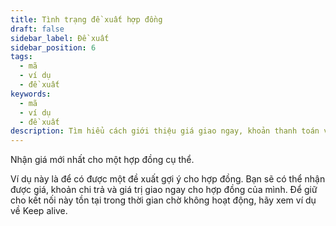 ```yaml
---
title: Tình trạng đề xuất hợp đồng
draft: false
sidebar_label: Đề xuất
sidebar_position: 6
tags:
  - mã
  - ví dụ
  - đề xuất
keywords:
  - mã
  - ví dụ
  - đề xuất
description: Tìm hiểu cách giới thiệu giá giao ngay, khoản thanh toán và giá trị giao ngay cho các hợp đồng giao dịch với ví dụ API này.
---
```



Nhận giá mới nhất cho một hợp đồng cụ thể.

<SandboxIframe sandbox={sandboxes.proposal} />

Ví dụ này là để có được một đề xuất gợi ý cho hợp đồng. Bạn sẽ có thể nhận được giá, khoản chi trả và giá trị giao ngay cho hợp đồng của mình. Để giữ cho kết nối này tồn tại trong thời gian chờ không hoạt động, hãy xem ví dụ về Keep alive.
